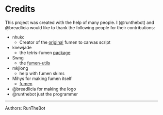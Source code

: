 # Credits

This project was created with the help of many people. I (@runthebot) and @breadlicia would like to thank the following people for their contributions:

- nhukc
    - Creator of the [original](https://github.com/nhukc/fumen-canvas) fumen to canvas script
- knewjade
    - the tetris-fumen [package](https://github.com/knewjade/tetris-fumen)
- Swng
    - the [fumen-utils](https://github.com/swng/FumenUtil)
- mkjlong
    - help with fumen skims
- Mihys for making fumen itself
    - [fumen](https://fumen.zui.jp/)
- @breadlicia for making the logo
- @runthebot just the programmer

---

Authors: RunTheBot